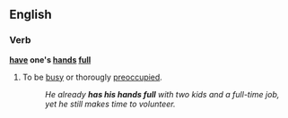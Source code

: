 ==English==
===Verb===
'''[[have]] one's [[hands]] [[full]]'''
#{{idiom}} To be [[busy]] or thorougly [[preoccupied]].
#:''He already '''has his hands full''' with two kids and a full-time job, yet he still makes time to volunteer.''